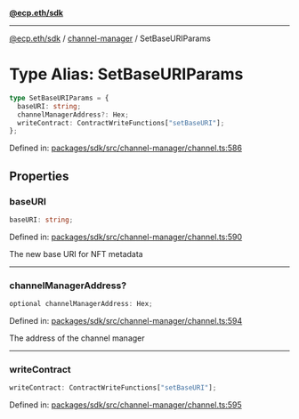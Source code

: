 [**@ecp.eth/sdk**](../../index.mdx)

***

[@ecp.eth/sdk](/sdk-reference/index.mdx) / [channel-manager](/sdk-reference/channel-manager/index.mdx) / SetBaseURIParams

# Type Alias: SetBaseURIParams

```ts
type SetBaseURIParams = {
  baseURI: string;
  channelManagerAddress?: Hex;
  writeContract: ContractWriteFunctions["setBaseURI"];
};
```

Defined in: [packages/sdk/src/channel-manager/channel.ts:586](https://github.com/ecp-eth/comments-monorepo/blob/main/packages/sdk/src/channel-manager/channel.ts#L586)

## Properties

### baseURI

```ts
baseURI: string;
```

Defined in: [packages/sdk/src/channel-manager/channel.ts:590](https://github.com/ecp-eth/comments-monorepo/blob/main/packages/sdk/src/channel-manager/channel.ts#L590)

The new base URI for NFT metadata

***

### channelManagerAddress?

```ts
optional channelManagerAddress: Hex;
```

Defined in: [packages/sdk/src/channel-manager/channel.ts:594](https://github.com/ecp-eth/comments-monorepo/blob/main/packages/sdk/src/channel-manager/channel.ts#L594)

The address of the channel manager

***

### writeContract

```ts
writeContract: ContractWriteFunctions["setBaseURI"];
```

Defined in: [packages/sdk/src/channel-manager/channel.ts:595](https://github.com/ecp-eth/comments-monorepo/blob/main/packages/sdk/src/channel-manager/channel.ts#L595)
